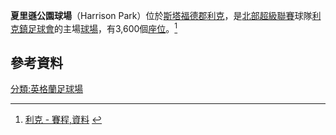 {{NoteTA
|T=zh-cn:哈里森公园球场; zh-hk:夏里遜公園球場; zh-tw:哈里遜公園球場;
|G1=足球
|1=zh-cn:哈里森; zh-hk:夏里遜; zh-tw:哈里遜;
|2=zh-cn:哈米尔; zh-hk:咸米爾;
}}
{{Infobox Stadium
| stadium_name      = 夏里遜公園<br>Harrison Park
| nickname          = 
| image             = [[Image:LeekInAction.jpg|250px]]
| fullname          = 
| location          = [[利克|利克]], [[斯塔福德|斯塔福德]]
| broke_ground      = 
| built             = 1972（看台及俱樂部會所）
| opened            =  
| renovated         = 
| expanded          = 1992（新看台）
| closed            = 
| demolished        = 
| owner             = [[利克鎮足球會|利克鎮足球會]]
| operator          = [[利克鎮足球會|利克鎮足球會]]
| surface           = 草地
| construction_cost = 
| architect         = 
| structural engineer = 
| services engineer = 
| general_contractor= 
| project_manager   = 
| main_contractors  = 
| former_names      = 咸米爾公園
| tenants           = [[利克CSOB|利克CSOB]]
| seating_capacity  = 3,600
| dimensions        = 
}}
'''夏里遜公園球場'''（Harrison Park）位於[[斯塔福德郡|斯塔福德郡]][[利克|利克]]，是[[北部超級聯賽|北部超級聯賽]]球隊[[利克鎮足球會|利克鎮足球會]]的主場[[球場|球場]]，有3,600個[[座位|座位]]。<ref>[http://www.napit.co.uk/viewus/infobank/football/northern-premier-league/leek-town.php 利克 - 賽程,資料<!-- Bot generated title -->] {{webarchive|url=https://web.archive.org/web/20080519024626/http://www.napit.co.uk/viewus/infobank/football/northern-premier-league/leek-town.php |date=2008-05-19 }}</ref>

==參考資料==
{{reflist}}

[[分類:英格蘭足球場|分類:英格蘭足球場]]
{{coord|53|06|34.94|N|2|02|23.07|W|region:GB_type:landmark|display=title}}